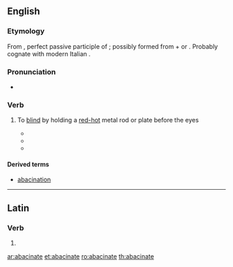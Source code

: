 {{wikipedia}}
==English==

===Etymology===
From {{etyl|LL.}} {{term|abacinatus|abacinātus||lang=la}}, perfect passive participle of {{term|abacino|abacinō||lang=la}}; possibly formed from {{term|ab||off|lang=la}} + {{term|bacinum|bacīnum|a basin|lang=la}} or {{term|bacinus|bacīnus|lang=la}}.  Probably cognate with modern Italian {{term|abbacinare||to dazzle|lang=it}}.

===Pronunciation===
* {{audio|abacinate (en-uk).ogg|Audio (UK)}}

===Verb===
{{en-verb|abacinat|ing}}

# {{transitive|rare}} To [[blind]] by holding a [[red-hot]] metal rod or plate before the eyes
#* {{quote-book|1905|James M. Ludlow|Sir Raoul|pageurl=http://books.google.com/books?id=kXEmmDGmYdEC&q=%22not+of+hot+irons+but%22|page=233
|passage="You young scapegrace," said Dandolo, "I will myself '''abacinate''' you — in the Venetian way." "How's that?" "Blind your eyes with the glare, not of hot irons, but of new ducats. Count your pile."}}
#* {{quote-book|1945|Robert Hardy Andrews|Burning Gold|url=http://books.google.com/books?id=v-58AAAAMAAJ|page=196
|passage=Their straining eyes '''abacinated''' by the cup of terror, their throats stopped, their powers dead within them, they hung breathless, motionless.}}
#* {{quote-book|1999|Srinivas Aravamudan|Tropicopolitans|page=220|pageurl=http://books.google.com/books?id=17oU9nBX_N8C&pg=PA220|isbn=082232315X
|passage=This chiasmic image of the subject's imperviousness suggests a sensory deprivation beyond sublimity, like that of '''abacinated''' anti-epistemology. }}

====Derived terms====
* [[abacination]]

----

==Latin==

===Verb===
{{la-verb-form|abacināte}}

# {{conjugation of|abacino|abacinō|1|p|pres|act|imp|lang=la}}

[[ar:abacinate]]
[[et:abacinate]]
[[ro:abacinate]]
[[th:abacinate]]